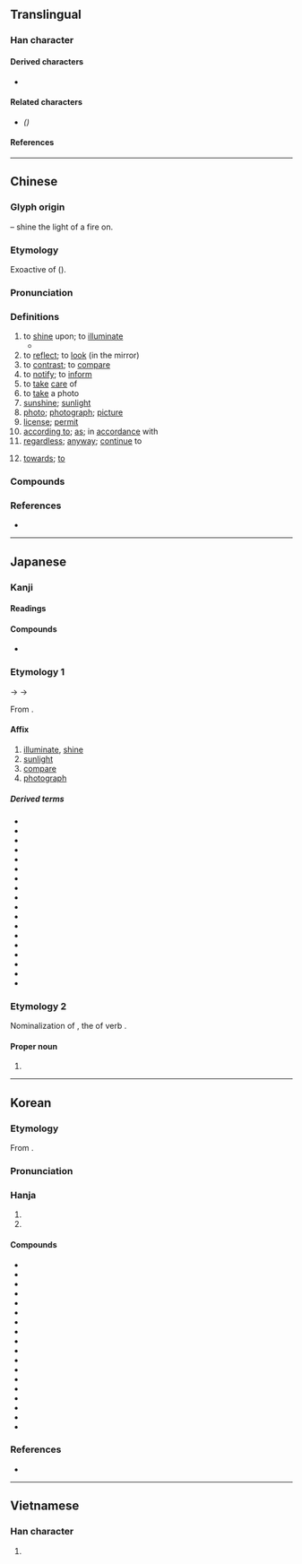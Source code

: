 {{also|炤}}
{{character info}}
==Translingual==
{{stroke order|strokes=13}}
{{stroke order|type=animate}}

===Han character===
{{Han char|rn=86|rad=火|as=09|sn=13|four=67336|canj=ARF|ids=⿱昭灬}}

====Derived characters====
* {{l|mul|[[燳]], [[𬡰]], [[𬪸]], [[𥵕]]}}

====Related characters====
* {{l|mul|[[炤]]}} ''({{w|Variant Chinese characters|Variant form}})''

====References====
{{Han ref|kx=0677.360|dkj=19226|dj=1089.030|hdz=32221.010|uh=7167}}

----

==Chinese==
{{zh-forms|alt=曌,瞾,炤*,⿱𭕄一-second round simplified}}

===Glyph origin===
{{Han etym}}
{{Han compound|火|alt1=灬|t1=fire|昭|ls=psc|c1=s|c2=p}} – shine the light of a fire on.

===Etymology===
Exoactive of {{och-l|昭|bright}} ({{zh-ref|Schuessler, 2007}}).

===Pronunciation===
{{zh-pron
|m=zhào
|m-s=zao4
|dg=җо3
|c=ziu3
|c-t=ziau1
|g=zeu4
|h=pfs=cheu;gd=zau4
|j=zau3
|mb=ciāu
|md=ciéu
|mn=chiàu/chiò
|mn_note=chiàu - literary; chiò - vernacular
|mn-t=zio3/ziê3/ziao3/ziou3
|mn-t_note=zio3/ziê3 - vernacular (ziê3 - Chaozhou); ziao3/ziou3 - literary (ziou3 - Chaozhou)
|w=2tsau
|x=
|mc=y
|oc=y
|cat=v,n,prep
}}

===Definitions===
{{zh-hanzi}}

# to [[shine]] upon; to [[illuminate]]
#* {{zh-x|^雪白 明月 照 在 大地|The bright moon white as snow '''illuminates''' the earth|ref={{w2|zh|伍佰}}, {{lang|zh|挪威的森林}}}}
# to [[reflect]]; to [[look]] (in the mirror)
# to [[contrast]]; to [[compare]]
# to [[notify]]; to [[inform]]
# to [[take]] [[care]] of
# to [[take]] a photo
# [[sunshine]]; [[sunlight]]
# [[photo]]; [[photograph]]; [[picture]]
# [[license]]; [[permit]]
# [[according to]]; [[as]]; in [[accordance]] with
# [[regardless]]; [[anyway]]; [[continue]] to
#: {{zh-x|唔 應該 食 嘅 都 照 食 落去|to eat something one shouldn't eat '''anyway'''|C}}
# [[towards]]; [[to]]

===Compounds===
{{zh-der|照搬|照辦|照本宣科|照壁|照補|照常|照抄|照等|照發|照付|照顧|照管|照葫蘆畫瓢|照護|照會|照講|照舊|照看|照理|照例|照料|照臨|照貓畫虎|照面兒|照明|照明彈|照排|照片兒|照片子|照片|照射|照實|照說|照相|照相版|照相彈|照相機|照相紙|照眼|照樣|照樣兒|照妖鏡|照耀|照應|照映|照章|照直|照樹|夕照|埋照|反照|大頭照|光照|心照神交|垂照|奎星高照|心照不宣|安寧照顧|恩星照命|嬌花照水|快照|心照|外交照會|吉星高照|劇照|彩色照|孤鸞照命|建築執照|建照|小照|對照|四照花|察照|存照|在此存照|彩照|天照大神|依照|多謝關照|執照|國際駕照|回光返照|合照|參照|寫照|定裝照|刷照|仿照|晚照|照相凹版|照票|照相著色|手照|拍照|照亮|朗照|打照面|打個照會|憑照|照面|牌照|照價徵稅|照前|照功行賞|燃糠照薪|照夜璣|照相打字|按照|照光|打個照面|普通護照|照算|照膽鏡|照明射擊|探照燈|照數|照望|照相館|照拂|犀照|照度|生活照|照廳|方照|援照|照帖|燭照數計|燃糠自照|礙難照辦|照准|照覷|知照|照方兒抓|照價|查照|玉照|照相製版|日照|照明器具|照鏡子|照證|照袋|照臺|照相測量|照相平版|照相凸版|照物兒|照牆|照收|照後鏡|照如白晝|照單全收|照例話|照子|無照駕駛|牌照稅|照乘珠|數位照像|照價收買|照像|斜照|照提|打照會|福星高照|比照|殘照|戲照|日照權|打裡照外|照入籤|照螢映雪|普照|映照|照臉|肝膽照人|返照|高照|行照|翻照|覆盆難照|落照|車照|集錦照相|返照回光|證照|觀照|間接照明|點照|覆盤難照|臺照|遺照|遵照|駕照|高調照片|輻照|風月清照|立此存照|顯微照相|網站鏡照|護照|裸照|行車執照|肝膽相照|臨照|迴光返照|默照禪|表照|關照|豔陽高照|部照|紅鸞照命|陽光普照|駕駛執照|照騙|照冊|燭照|照肺}}

===References===
* {{thcwd|9746}}

{{zh-cat|Elementary}}

----

==Japanese==

===Kanji===
{{ja-kanji|grade=4|rs=火09}}

====Readings====
{{ja-readings
|goon=しょう<せう
|kanon=しょう<せう
|kun=て-る, て-り, て-らす, て-れる, て-れ
|nanori=あき, あきら, あり, てり, とし, のぶ, みつ
}}

====Compounds====
* {{ja-r|天%照|^あま%てらす}}

===Etymology 1===
{{ja-kanjitab|しょう|yomi=o}}
{{IPAchar|/seu/}} → {{IPAchar|/ɕeu/}} → {{IPAchar|/ɕʲoː/}}

From {{der|ja|ltc|sort=しよう|-}} {{ltc-l|照}}.

====Affix====
{{ja-pos|affix|しょう|hhira=せう}}

# [[illuminate]], [[shine#Verb|shine]]
# [[sunlight]]
# [[compare]]
# [[photograph]]

=====Derived terms=====
{{der-top3}}
* {{ja-r|照%影|しょう%えい}}
* {{ja-r|照%応|しょう%おう}}
* {{ja-r|照%会|しょう%かい}}
* {{ja-r|照%合|しょう%ごう}}
* {{ja-r|照%射|しょう%しゃ}}
* {{ja-r|照%準|しょう%じゅん}}
* {{ja-r|照%明|しょう%めい}}
* {{ja-r|照%覧|しょう%らん}}
* {{ja-r|観%照|かん%しょう}}
* {{ja-r|参%照|さん%しょう}}
* {{ja-r|残%照|ざん%しょう}}
* {{ja-r|小%照|しょう%しょう}}
* {{ja-r|前%照%灯|ぜん%しょう%とう}}
* {{ja-r|対%照|たい%しょう}}
* {{ja-r|探%照%灯|たん%しょう%とう}}
* {{ja-r|晩%照|ばん%しょう}}
* {{ja-r|返%照|へん%しょう}}
* {{ja-r|遍%照|へん%じょう}}
{{der-bottom}}

===Etymology 2===
{{ja-kanjitab|て|o1=らし|yomi=k}}

Nominalization of {{m|ja|照らし|tr=terashi}}, the {{m|ja|連用形|tr=ren'yōkei||stem or continuative form}} of verb {{m|ja|照らす|tr=terasu||to [[shine]] on something, to [[illuminate]] something}}.

====Proper noun====
{{ja-pos|proper|てらし}}

# {{given name|ja|sort=てらし|A=a|male}}

----

==Korean==

===Etymology===
From {{der|ko|ltc|-}} {{ltc-l|照}}.

{{collapse|
* {{hanja-dongguk|죠ᇢ〮|cyów}}
* {{hanja-hunmong|죠〯|cyǒ|雜語#하01B}}
|Historical readings
|bg=#FFFFFF}}

===Pronunciation===
{{ko-hanja-pron|조|l=y}}

===Hanja===
{{ko-hanja-search}}
{{ko-hanja|비치다|비칠|조}}

# {{hanja form of|조|to [[illuminate]]; to [[shine]]}}
# {{hanja form of|조|to [[contrast]]; to [[compare]]}}

====Compounds====
{{der-top3|Compounds}}
* {{ko-l|조회|照會}}
* {{ko-l|조명|照明}}
* {{ko-l|참조|參照}}
* {{ko-l|대조|對照}}
* {{ko-l|관조|觀照}}
* {{ko-l|탐조|探照}}
* {{ko-l|일조|日照}}
* {{ko-l|조영|照影}}
* {{ko-l|자조|自照}}
* {{ko-l|조사|照射}}
* {{ko-l|사조|寫照}}
* {{ko-l|만조|晩照}}
* {{ko-l|상조|相照}}
* {{ko-l|조광|照光}}
* {{ko-l|조찰|照察}}
* {{ko-l|잔조|殘照}}
* {{ko-l|사조|査照}}
* {{ko-l|영조|映照}}
{{der-bottom}}

===References===
* {{R:hanjadoc|6803}}

----

==Vietnamese==

===Han character===
{{vi-readings|rs=火09|reading=chiếu}}

# {{rfdef|vi|sort=火09}}